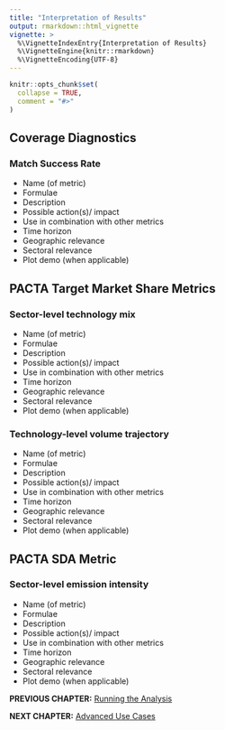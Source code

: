 ```yaml
---
title: "Interpretation of Results"
output: rmarkdown::html_vignette
vignette: >
  %\VignetteIndexEntry{Interpretation of Results}
  %\VignetteEngine{knitr::rmarkdown}
  %\VignetteEncoding{UTF-8}
---
```


```r
knitr::opts_chunk$set(
  collapse = TRUE,
  comment = "#>"
)
```

## Coverage Diagnostics

### Match Success Rate

* Name (of metric)
* Formulae
* Description
* Possible action(s)/ impact
* Use in combination with other metrics
* Time horizon
* Geographic relevance
* Sectoral relevance
* Plot demo (when applicable)

## PACTA Target Market Share Metrics

### Sector-level technology mix

* Name (of metric)
* Formulae
* Description
* Possible action(s)/ impact
* Use in combination with other metrics
* Time horizon
* Geographic relevance
* Sectoral relevance
* Plot demo (when applicable)

### Technology-level volume trajectory

* Name (of metric)
* Formulae
* Description
* Possible action(s)/ impact
* Use in combination with other metrics
* Time horizon
* Geographic relevance
* Sectoral relevance
* Plot demo (when applicable)

## PACTA SDA Metric

### Sector-level emission intensity

* Name (of metric)
* Formulae
* Description
* Possible action(s)/ impact
* Use in combination with other metrics
* Time horizon
* Geographic relevance
* Sectoral relevance
* Plot demo (when applicable)

**PREVIOUS CHAPTER:** [Running the Analysis](cookbook_running_the_analysis.html)

**NEXT CHAPTER:** [Advanced Use Cases](cookbook_advanced_use_cases.html)
